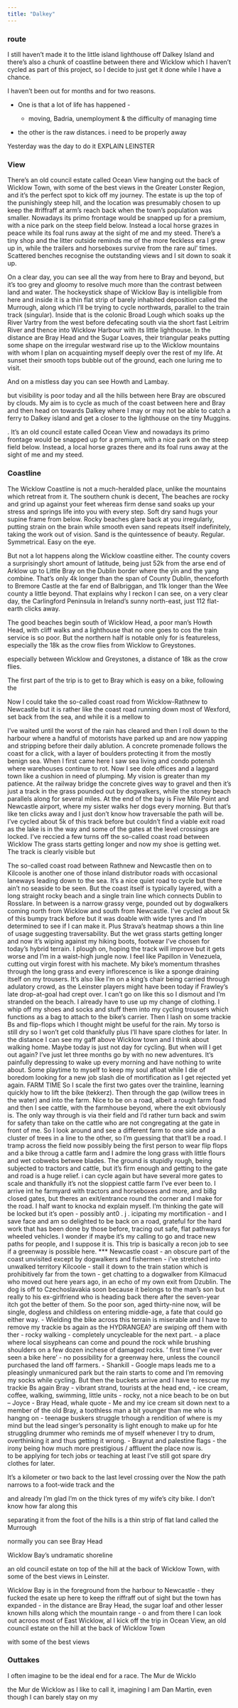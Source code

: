 ```yaml
---
title: "Dalkey"
---
```


### route

I still haven't made it to the little island lighthouse off Dalkey Island and there's also a chunk of coastline between there and Wicklow which I haven't cycled as part of this project, so I decide to just get it done while I have a chance.

I haven't been out for months and for two reasons.

-   One is that a lot of life has happened -

    -   moving, Badria, unemployment & the difficulty of managing time

-   the other is the raw distances. i need to be properly away

Yesterday was the day to do it EXPLAIN LEINSTER

### View

There's an old council estate called Ocean View hanging out the back of Wicklow Town, with some of the best views in the Greater Lonster Region, and it's the perfect spot to kick off my journey. The estate is up the top of the punishingly steep hill, and the location was presumably chosen to up keep the #riffraff at arm's reach back when the town's population was smaller. Nowadays its primo frontage would be snapped up for a premium, with a nice park on the steep field below. Instead a local horse grazes in peace while its foal runs away at the sight of me and my steed. There's a tiny shop and the litter outside reminds me of the more feckless era I grew up in, while the trailers and horseboxes survive from the rare aul' times. Scattered benches recognise the outstanding views and I sit down to soak it up.

On a clear day, you can see all the way from here to Bray and beyond, but it's too grey and gloomy to resolve much more than the contrast between land and water. The hockeystick shape of Wicklow Bay is intelligible from here and inside it is a thin flat strip of barely inhabited deposition called the Murrough, along which I'll be trying to cycle northwards, parallel to the train track (singular). Inside that is the colonic Broad Lough which soaks up the River Vartry from the west before defecating south via the short fast Leitrim River and thence into Wicklow Harbour with its little lighthouse. In the distance are Bray Head and the Sugar Loaves, their triangular peaks putting some shape on the irregular westward rise up to the Wicklow mountains with whom I plan on acquainting myself deeply over the rest of my life. At sunset their smooth tops bubble out of the ground, each one luring me to visit.

And on a mistless day you can see Howth and Lambay.

but visibility is poor today and all the hills between here Bray are obscured by clouds. My aim is to cycle as much of the coast between here and Bray and then head on towards Dalkey where I may or may not be able to catch a ferry to Dalkey island and get a closer to the lighthouse on the tiny Muggins.

. It's an old council estate called Ocean View and nowadays its primo frontage would be snapped up for a premium, with a nice park on the steep field below. Instead, a local horse grazes there and its foal runs away at the sight of me and my steed.

### Coastline

The Wicklow Coastline is not a much-heralded place, unlike the mountains which retreat from it. The southern chunk is decent, The beaches are rocky and grind up against your feet whereas firm dense sand soaks up your stress and springs life into you with every step. Soft dry sand hugs your supine frame from below. Rocky beaches glare back at you irregularly, putting strain on the brain while smooth even sand repeats itself indefinitely, taking the work out of vision. Sand is the quintessence of beauty. Regular. Symmetrical. Easy on the eye.

But not a lot happens along the Wicklow coastline either. The county covers a surprisingly short amount of latitude, being just 52k from the arse end of Arklow up to Little Bray on the Dublin border where the yin and the yang combine. That's only 4k longer than the span of County Dublin, thenceforth to Bremore Castle at the far end of Balbriggan, and 11k longer than the Wee county a little beyond. That explains why I reckon I can see, on a very clear day, the Carlingford Peninsula in Ireland's sunny north-east, just 112 flat-earth clicks away.

The good beaches begin south of Wicklow Head, a poor man's Howth Head, with cliff walks and a lighthouse that no one goes to cos the train service is so poor. But the northern half is notable only for is featureless, especially the 18k as the crow flies from Wicklow to Greystones.

especially between Wicklow and Greystones, a distance of 18k as the crow flies.

The first part of the trip is to get to Bray which is easy on a bike, following the

Now I could take the so-called coast road from Wicklow-Rathnew to Newcastle but it is rather like the coast road running down most of Wexford, set back from the sea, and while it is a mellow to

I've waited until the worst of the rain has cleared and then I roll down to the harbour where a handful of motorists have parked up and are now yapping and stripping before their daily ablution. A concrete promenade follows the coast for a click, with a layer of boulders protecting it from the mostly benign sea. When I first came here I saw sea living and condo potensh where warehouses continue to rot. Now I see dole offices and a laggard town like a cushion in need of plumping. My vision is greater than my patience. At the railway bridge the concrete gives way to gravel and then it's just a track in the grass pounded out by dogwalkers, while the stoney beach parallels along for several miles. At the end of the bay is Five Mile Point and Newcastle airport, where my sister walks her dogs every morning. But that's like ten clicks away and I just don't know how traversable the path will be. I've cycled about 5k of this track before but couldn't find a viable exit road as the lake is in the way and some of the gates at the level crossings are locked. I've reccied a few turns off the so-called coast road between Wicklow The grass starts getting longer and now my shoe is getting wet. The track is clearly visible but

The so-called coast road between Rathnew and Newcastle then on to Kilcoole is another one of those inland distributor roads with occasional laneways leading down to the sea. It's a nice quiet road to cycle but there ain't no seaside to be seen. But the coast itself is typically layered, with a long straight rocky beach and a single train line which connects Dublin to Rosslare. In between is a narrow grassy verge, pounded out by dogwalkers coming north from Wicklow and south from Newcastle. I've cycled about 5k of this bumpy track before but it was doable with wide tyres and I'm determined to see if I can make it. Plus Strava's heatmap shows a thin line of usage suggesting traversability. But the wet grass starts getting longer and now it's wiping against my hiking boots, footwear I've chosen for today's hybrid terrain. I plough on, hoping the track will improve but it gets worse and I'm in a waist-high jungle now. I feel like Papillon in Venezuela, cutting out virgin forest with his machete. My bike's momentum thrashes through the long grass and every inflorescence is like a sponge draining itself on my trousers. It's also like I'm on a king's chair being carried through adulatory crowd, as the Leinster players might have been today if Frawley's late drop-at-goal had crept over. I can't go on like this so I dismout and I'm stranded on the beach. I already have to use up my change of clothing. I whip off my shoes and socks and stuff them into my cycling trousers which functions as a bag to attach to the bike's carrier. Then I lash on some trackie Bs and flip-flops which I thought might be useful for the rain. My torso is still dry so I won't get cold thankfully plus I'll have spare clothes for later. In the distance I can see my gaff above Wicklow town and I think about walking home. Maybe today is just not day for cycling. But when will I get out again? I've just let three months go by with no new adventures. It's painfully depressing to wake up every morning and have nothing to write about. Some playtime to myself to keep my soul afloat while I die of boredom looking for a new job slash die of mortification as I get rejected yet again. FARM TIME So I scale the first two gates over the trainline, learning quickly how to lift the bike (tekkerz). Then through the gap (willow trees in the water) and into the farm. Nice to be on a road, albeit a rough farm foad and then I see cattle, with the farmhouse beyond, where the exit obviously is. The only way through is via their field and I'd rather turn back and swim for safety than take on the cattle who are not congregating at the gate in front of me. So I look around and see a different farm to one side and a cluster of trees in a line to the other, so I'm guessing that that'll be a road. I tramp across the field now possibly being the first person to wear flip flops and a bike throug a cattle farm and I admire the long grass with little flours and wet cobwebs betwee blades. The ground is stupidly rough, being subjected to tractors and cattle, but it's firm enough and getting to the gate and road is a huge relief. i can cycle again but have several more gates to scale and thankfully it's not the sloppiest cattle farm I've ever been to. I arrive int he farmyard with tractors and horseboxes and more, and bi8g closed gates, but theres an exit/entrance round the corner and I make for the road. I half want to knocka nd explain myself. I'm thinking the gate will be locked but it's open - possibly ant0 . j . icipating my mortification - and I save face and am so delighted to be back on a road, grateful for the hard work that has been done by those before, tracing out safe, flat pathways for wheeled vehicles. I wonder if maybe it's my calling to go and trace new paths for people, and I suppose it is. This trip is basically a recon job to see if a greenway is possible here. \*\*\* Newcastle coast - an obscure part of the coast unvisited except by dogwalkers and fishermen - i've stretched into unwalked territory Kilcoole - stall it down to the train station which is prohibitively far from the town - get chatting to a dogwalker from Kilmacud who moved out here years ago, in an echo of my own exit from Dzublin. The dog is off to Czechoslavakia soon because it belongs to the man's son but really to his ex-girlfriend who is heading back there after the seven-year itch got the better of them. So the poor son, aged thirty-nine now, will be single, dogless and childless on entering middle-age, a fate that could go either way. - Wielding the bike across this terrain is miserable and I have to remove my trackie bs again as the HYDRANGEA? are swiping off them with ther - rocky walking - completely uncycleable for the next part. - a place where local sisypheans can come and pound the rock while brushing shoulders on a few dozen inchese of damaged rocks. ' first time I've ever seen a bike here' - no possibility for a greenway here, unless the council purchased the land off farmers. - Shankill - Google maps leads me to a pleasingly unmanicured park but the rain starts to come and I'm removing my socks while cycling. But then the buckets arrive and I have to rescue my trackie Bs again Bray - vibrant strand, tourists at the head end, - ice cream, coffee, walking, swimming, little units - rocky, not a nice beach to be on but -- Joyce - Bray Head, whale quote - Me and my ice cream sit down next to a member of the old Bray, a toothless man a bit younger than me who is hangng on - teenage buskers struggle trhough a rendition of where is my mind but the lead singer's personality is light enough to make up for hte struggling drummer who reminds me of myself whenever I try to drum, overthinking it and thus getting it wrong. - Brayrut and palestine flags - the irony being how much more prestigious / affluent the place now is.\
to be applying for tech jobs or teaching at least I've still got spare dry clothes for later.

It's a kilometer or two back to the last level crossing over the Now the path narrows to a foot-wide track and the

and already I'm glad I'm on the thick tyres of my wife's city bike. I don't know how far along this

separating it from the foot of the hills is a thin strip of flat land called the Murrough

normally you can see Bray Head

Wicklow Bay's undramatic shoreline

an old council estate on top of the hill at the back of Wicklow Town, with some of the best views in Leinster.

Wicklow Bay is in the foreground from the harbour to Newcastle - they fucked the esate up here to keep the riffraff out of sight but the town has expanded - in the distance are Bray Head, the sugar loaf and other lesser known hills along which the mountain range - o and from there I can look out acroos most of East Wicklow, al I kick off the trip in Ocean View, an old council estate on the hill at the back of Wicklow Town

with some of the best views

### Outtakes

I often imagine to be the ideal end for a race. The Mur de Wicklo

the Mur de Wicklow as I like to call it, imagining I am Dan Martin, even though I can barely stay on my
